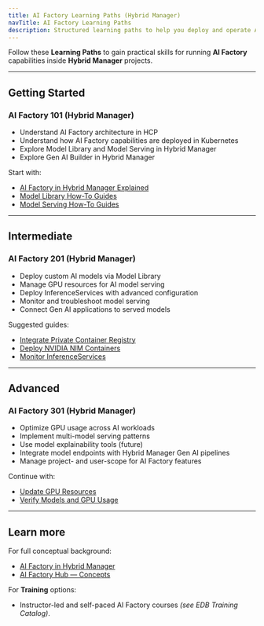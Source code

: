 ```yaml
---
title: AI Factory Learning Paths (Hybrid Manager)
navTitle: AI Factory Learning Paths
description: Structured learning paths to help you deploy and operate AI Factory features within Hybrid Manager.
---
```


Follow these **Learning Paths** to gain practical skills for running **AI Factory** capabilities inside **Hybrid Manager** projects.

* * *

## Getting Started

### AI Factory 101 (Hybrid Manager)

-   Understand AI Factory architecture in HCP
-   Understand how AI Factory capabilities are deployed in Kubernetes
-   Explore Model Library and Model Serving in Hybrid Manager
-   Explore Gen AI Builder in Hybrid Manager

Start with:

-   [AI Factory in Hybrid Manager Explained](../explained/)
-   [Model Library How-To Guides](/edb-postgres-ai/ai-factory/learn/how-to/model-library/)
-   [Model Serving How-To Guides](/edb-postgres-ai/ai-factory/learn/how-to/model-serving/)

* * *

## Intermediate

### AI Factory 201 (Hybrid Manager)

-   Deploy custom AI models via Model Library
-   Manage GPU resources for AI model serving
-   Deploy InferenceServices with advanced configuration
-   Monitor and troubleshoot model serving
-   Connect Gen AI applications to served models

Suggested guides:

-   [Integrate Private Container Registry](/edb-postgres-ai/ai-factory/learn/how-to/model-library/integrate-private-registry)
-   [Deploy NVIDIA NIM Containers](/edb-postgres-ai/ai-factory/learn/how-to/model-serving/deploy-nim-container/)
-   [Monitor InferenceServices](/edb-postgres-ai/ai-factory/learn/how-to/model-serving/monitor-inferenceservice/)

* * *

## Advanced

### AI Factory 301 (Hybrid Manager)

-   Optimize GPU usage across AI workloads
-   Implement multi-model serving patterns
-   Use model explainability tools (future)
-   Integrate model endpoints with Hybrid Manager Gen AI pipelines
-   Manage project- and user-scope for AI Factory features

Continue with:

-   [Update GPU Resources](/edb-postgres-ai/ai-factory/learn/how-to/model-serving/update-gpu-resources/)
-   [Verify Models and GPU Usage](/edb-postgres-ai/hybrid-manager/ai-factory/learn/how-to/verify-models/)

* * *

## Learn more

For full conceptual background:

-   [AI Factory in Hybrid Manager](/edb-postgres-ai/ai-factory/learn/explained)
-   [AI Factory Hub — Concepts](/edb-postgres-ai/ai-factory/learn/explained/ai-factory-concepts)

For **Training** options:

-   Instructor-led and self-paced AI Factory courses *(see EDB Training Catalog)*.
